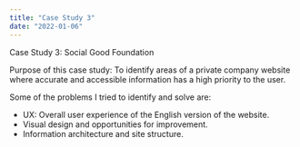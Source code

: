 ```yaml
---
title: "Case Study 3"
date: "2022-01-06"
---
```


Case Study 3: Social Good Foundation

Purpose of this case study:
To identify areas of a private company website where accurate and accessible information 
has a high priority to the user.

Some of the problems I tried to identify and solve are:
* UX: Overall user experience of the English version of the website.
* Visual design and opportunities for improvement.
* Information architecture and site structure.